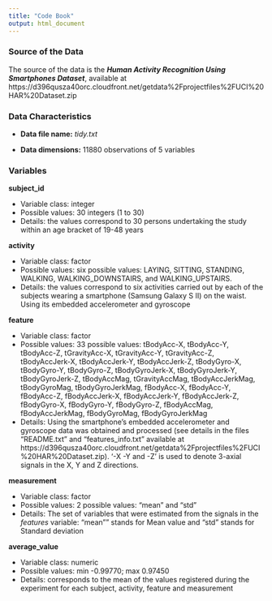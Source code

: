 ```yaml
---
title: "Code Book"
output: html_document
---
```

### Source of the Data 

The source of the data is the ***Human Activity Recognition Using Smartphones Dataset***, available at https://d396qusza40orc.cloudfront.net/getdata%2Fprojectfiles%2FUCI%20HAR%20Dataset.zip 

### Data Characteristics

* **Data file name:** *tidy.txt*

* __Data dimensions:__  11880 observations of 5 variables  

### Variables

**subject_id**

* Variable class: integer
* Possible values: 30 integers (1 to 30)
* Details: the values correspond to 30 persons undertaking the study within an age bracket of 19-48 years

**activity**

* Variable class: factor
* Possible values: six possible values: LAYING, SITTING, STANDING, WALKING, WALKING_DOWNSTAIRS, and WALKING_UPSTAIRS. 
* Details: the values correspond to six activities carried out by each of the subjects 
wearing a smartphone (Samsung Galaxy S II) on the waist. Using its embedded accelerometer and gyroscope

**feature**

* Variable class: factor
* Possible values: 33 possible values: tBodyAcc-X, tBodyAcc-Y, tBodyAcc-Z, tGravityAcc-X, tGravityAcc-Y, tGravityAcc-Z, tBodyAccJerk-X, tBodyAccJerk-Y, tBodyAccJerk-Z, tBodyGyro-X, tBodyGyro-Y, tBodyGyro-Z, tBodyGyroJerk-X, tBodyGyroJerk-Y, tBodyGyroJerk-Z, tBodyAccMag, tGravityAccMag, tBodyAccJerkMag, tBodyGyroMag, tBodyGyroJerkMag, fBodyAcc-X, fBodyAcc-Y, fBodyAcc-Z, fBodyAccJerk-X, fBodyAccJerk-Y, fBodyAccJerk-Z, fBodyGyro-X, fBodyGyro-Y, fBodyGyro-Z, fBodyAccMag, fBodyAccJerkMag, fBodyGyroMag, fBodyGyroJerkMag
* Details: Using the smartphone's embedded accelerometer and gyroscope data was obtained and processed (see details in the files "README.txt" and "features_info.txt" available at https://d396qusza40orc.cloudfront.net/getdata%2Fprojectfiles%2FUCI%20HAR%20Dataset.zip). '-X -Y and -Z' is used to denote 3-axial signals in the X, Y and Z directions.

**measurement**

* Variable class: factor
* Possible values: 2 possible values: "mean" and "std"
* Details: The set of variables that were estimated from the signals in the _features_ variable: "mean"" stands for Mean value and "std" stands for Standard deviation

**average_value**

* Variable class: numeric
* Possible values: min -0.99770; max 0.97450
* Details: corresponds to the mean of the values registered during the experiment for each subject, activity, feature and measurement 

